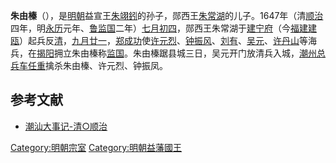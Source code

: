 '''朱由榛'''（{{bd||？|1647年||catIdx=Z}}），是[[明朝|明朝]]益宣王[[朱翊鈏|朱翊鈏]]的孙子，郧西王[[朱常湖|朱常湖]]的儿子。1647年（清[[顺治|顺治]]四年，明[[永曆_(南明)|永历]]元年、[[监国_(鲁王)|鲁监国]]二年）[[七月初四|七月初四]]，郧西王朱常湖于[[建寧府|建宁府]]（今[[福建省|福建]][[建瓯市|建瓯]]）起兵反[[清|清]]，[[九月廿一|九月廿一]]，[[郑成功|郑成功]]使[[许元烈|许元烈]]、[[钟振风|钟振风]]、[[刘有|刘有]]、[[吴元|吴元]]、[[许丹山|许丹山]]等海兵，在[[揭阳|揭阳]]拥立朱由榛称[[监国|监国]]。朱由榛踞县城三日，吴元开门放清兵入城，[[潮州府|潮州]][[总兵|总兵]][[车任重|车任重]]擒杀朱由榛、许元烈、钟振凤。

==参考文献==
*[https://web.archive.org/web/20101203214253/http://ydtz.com/news/htm/historymap/qing.htm 潮汕大事记-清○顺治]

{{start}}
{{s-bef|before=堂侄先王[[朱慈𤆃|朱慈𤆃]]}}
{{s-ttl|title=[[明朝藩王列表_(益王系)|明益國國王]]|years=？年—1647年}}
{{s-aft|after=堂侄[[朱慈燭|朱慈燭]]}}
{{end}} 

[[Category:明朝宗室|Category:明朝宗室]]
[[Category:明朝益藩國王|Category:明朝益藩國王]]